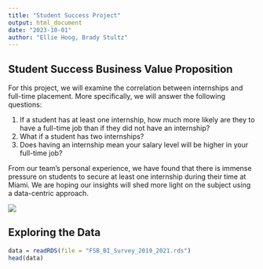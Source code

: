 ```yaml
---
title: "Student Success Project"
output: html_document
date: "2023-10-01"
author: "Ellie Hoog, Brady Stultz"
---
```


## Student Success Business Value Proposition

For this project, we will examine the correlation between internships and full-time placement. More specifically, we will answer the following questions:

1.  If a student has at least one internship, how much more likely are they to have a full-time job than if they did not have an internship?
2.  What if a student has two internships?
3.  Does having an internship mean your salary level will be higher in your full-time job?

From our team's personal experience, we have found that there is immense pressure on students to secure at least one internship during their time at Miami. We are hoping our insights will shed more light on the subject using a data-centric approach.

![](images/StudentSucessBVP.drawio (1).png)


## Exploring the Data

```r
data = readRDS(file = "FSB_BI_Survey_2019_2021.rds")
head(data)
```



